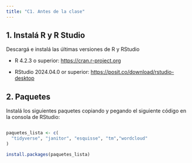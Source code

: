 ```yaml
---
title: "C1. Antes de la clase"
---
```



## **1. Instalá R y R Studio**

Descargá e instalá las últimas versiones de R y RStudio

-   R 4.2.3 o superior: [https://cran.r-project.org](https://cran.r-project.org/)

-   RStudio 2024.04.0 or superior: <https://posit.co/download/rstudio-desktop>

## **2. Paquetes**

Instalá los siguientes paquetes copiando y pegando el siguiente código en la consola de RStudio:

``` r

paquetes_lista <- c(
  "tidyverse", "janitor", "esquisse", "tm","wordcloud"
)

install.packages(paquetes_lista)
```
